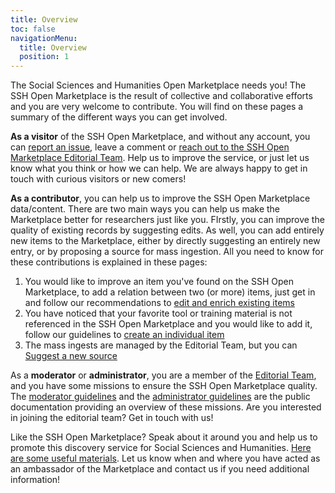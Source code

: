 ```yaml
---
title: Overview
toc: false
navigationMenu:
  title: Overview
  position: 1
---
```


The Social Sciences and Humanities Open Marketplace needs you! The SSH Open Marketplace is the
result of collective and collaborative efforts and you are very welcome to contribute. You will find
on these pages a summary of the different ways you can get involved.

**As a visitor** of the SSH Open Marketplace, and without any account, you can
[report an issue](/contact), leave a comment or
[reach out to the SSH Open Marketplace Editorial Team](/about/team). Help us to improve the service,
or just let us know what you think or how we can help. We are always happy to get in touch with
curious visitors or new comers!

**As a contributor**, you can help us to improve the SSH Open Marketplace data/content. There are
two main ways you can help us make the Marketplace better for researchers just like you. FIrstly,
you can improve the quality of existing records by suggesting edits. As well, you can add entirely
new items to the Marketplace, either by directly suggesting an entirely new entry, or by proposing a
source for mass ingestion. All you need to know for these contributions is explained in these pages:

1. You would like to improve an item you've found on the SSH Open Marketplace, to add a relation
   between two (or more) items, just get in and follow our recommendations to
   [edit and enrich existing items](/contribute/enrich-an-individual-item)
2. You have noticed that your favorite tool or training material is not referenced in the SSH Open
   Marketplace and you would like to add it, follow our guidelines to
   [create an individual item](/contribute/create-an-individual-item)
3. The mass ingests are managed by the Editorial Team, but you can
   [Suggest a new source](/about/data#inclusion-criteria)

As a **moderator** or **administrator**, you are a member of the [Editorial Team](/about/team), and
you have some missions to ensure the SSH Open Marketplace quality. The
[moderator guidelines](/contribute/moderator-guidelines) and the
[administrator guidelines](/contribute/administrator-guidelines) are the public documentation
providing an overview of these missions. Are you interested in joining the editorial team? Get in
touch with us!

Like the SSH Open Marketplace? Speak about it around you and help us to promote this discovery
service for Social Sciences and Humanities.
[Here are some useful materials](/about/data#inclusion-criteria). Let us know when and where you
have acted as an ambassador of the Marketplace and contact us if you need additional information!
